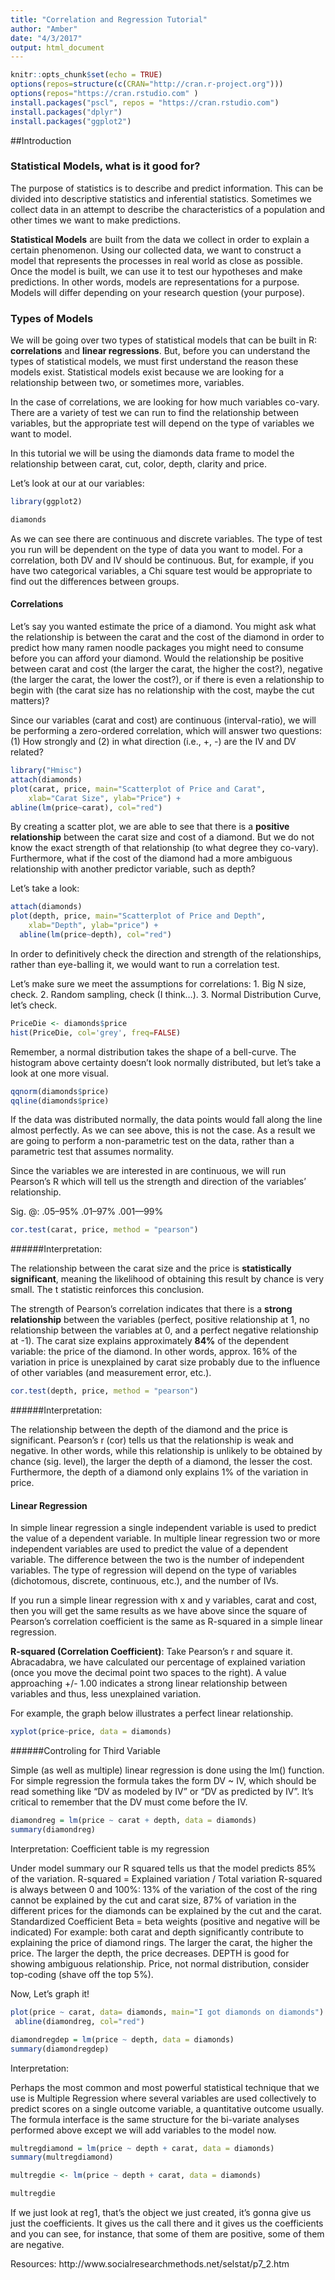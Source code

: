 ```yaml
---
title: "Correlation and Regression Tutorial"
author: "Amber"
date: "4/3/2017"
output: html_document
---
```


```r
knitr::opts_chunk$set(echo = TRUE)
options(repos=structure(c(CRAN="http://cran.r-project.org")))
options(repos="https://cran.rstudio.com" )
install.packages("pscl", repos = "https://cran.rstudio.com")
install.packages("dplyr")
install.packages("ggplot2")
```
##Introduction

### Statistical Models, what is it good for?
The purpose of statistics is to describe and predict information. This can be divided into descriptive statistics and inferential statistics. Sometimes we collect data in an attempt to describe the characteristics of a population and other times we want to make predictions.

__Statistical Models__ are built from the data we collect in order to explain a certain phenomenon. Using our collected data, we want to construct a model that represents the processes in real world as close as possible. Once the model is built, we can use it to test our hypotheses and make predictions. In other words, models are representations for a purpose. Models will differ depending on your research question (your purpose).

### Types of Models
We will be going over two types of statistical models that can be built in R: __correlations__ and __linear regressions__.
But, before you can understand the types of statistical models, we must first understand the reason these models exist. Statistical models exist because we are looking for a relationship between two, or sometimes more, variables.

In the case of correlations, we are looking for how much variables co-vary. There are a variety of test we can run to find the relationship between variables, but the appropriate test will depend on the type of variables we want to model. 

In this tutorial we will be using the diamonds data frame to model the relationship between carat, cut, color, depth, clarity and price. 

Let's look at our at our variables:

```r
library(ggplot2)

diamonds 
```

As we can see there are continuous and discrete variables. The type of test you run will be dependent on the type of data you want to model. For a correlation, both DV and IV should be continuous. But, for example, if you have two categorical variables, a Chi square test would be appropriate to find out the differences between groups. 

#### Correlations
Let's say you wanted estimate the price of a diamond. You might ask what the relationship is between the carat and the cost of the diamond in order to predict how many ramen noodle packages you might need to consume before you can afford your diamond. Would the relationship be positive between carat and cost (the larger the carat, the higher the cost?), negative (the larger the carat, the lower the cost?), or if there is even a relationship to begin with (the carat size has no relationship with the cost, maybe the cut matters)?

Since our variables (carat and cost) are continuous (interval-ratio), we will be performing a zero-ordered correlation, which will answer two questions: (1) How strongly and (2) in what direction (i.e., +, -) are the IV and DV related? 

```r
library("Hmisc")
attach(diamonds)
plot(carat, price, main="Scatterplot of Price and Carat", 
  	xlab="Carat Size", ylab="Price") +
abline(lm(price~carat), col="red")
```

By creating a scatter plot, we are able to see that there is a __positive relationship__ between the carat size and cost of a diamond. But we do not know the exact strength of that relationship (to what degree they co-vary). Furthermore, what if the cost of the diamond had a more ambiguous relationship with another predictor variable, such as depth? 

Let's take a look:

```r
attach(diamonds)
plot(depth, price, main="Scatterplot of Price and Depth", 
  	xlab="Depth", ylab="price") +
  abline(lm(price~depth), col="red")
```

In order to definitively check the direction and strength of the relationships, rather than eye-balling it, we would want to run a correlation test.

Let's make sure we meet the assumptions for correlations:
1. Big N size, check.
2. Random sampling, check (I think...).
3. Normal Distribution Curve, let's check. 

```r
PriceDie <- diamonds$price
hist(PriceDie, col='grey', freq=FALSE)

```

Remember, a normal distribution takes the shape of a bell-curve. The histogram above certainty doesn't look normally distributed, but let's take a look at one more visual.

```r
qqnorm(diamonds$price)
qqline(diamonds$price)

```
If the data was distributed normally, the data points would fall along the line almost perfectly. As we can see above, this is not the case. 
As a result we are going to perform a non-parametric test on the data, rather than a parametric test that assumes normality. 

Since the variables we are interested in are continuous, we will run Pearson's R which will tell us the strength and direction of the variables' relationship. 

Sig. @: 
  .05--95% 
  .01--97% 
	.001---99% 
	 


```r
cor.test(carat, price, method = "pearson")
```
######Interpretation:

The relationship between the carat size and the price is __statistically significant__, meaning the likelihood of obtaining this result by chance is very small. The t statistic reinforces this conclusion. 

The strength of Pearson’s correlation indicates that there is a __strong relationship__ between the variables (perfect, positive relationship at 1, no relationship between the variables at 0, and a perfect negative relationship at -1). The carat size explains approximately __84%__ of the dependent variable: the price of the diamond. In other words, approx. 16% of the variation in price is unexplained by carat size probably due to the influence of other variables (and measurement error, etc.).   

```r
cor.test(depth, price, method = "pearson")
```
######Interpretation: 

The relationship between the depth of the diamond and the price is significant.  Pearson's r (cor) tells us that the relationship is weak and negative. In other words, while this relationship is unlikely to be obtained by chance (sig. level), the larger the depth of a diamond, the lesser the cost. Furthermore, the depth of a diamond only explains 1% of the variation in price. 

#### Linear Regression

In simple linear regression a single independent variable is used to predict the value of a dependent variable. In multiple linear regression two or more independent variables are used to predict the value of a dependent variable. The difference between the two is the number of independent variables. The type of regression will depend on the type of variables (dichotomous, discrete, continuous, etc.), and the number of IVs. 

If you run a simple linear regression with x and y variables, carat and cost, then you will get the same results as we have above since the square of Pearson's correlation coefficient is the same as R-squared in a simple linear regression.

__R-squared (Correlation Coefficient)__: Take Pearson's r and square it. Abracadabra, we have calculated our percentage of explained variation (once you move the decimal point two spaces to the right). A value approaching +/- 1.00 indicates a strong linear relationship between variables and thus, less unexplained variation.  

For example, the graph below illustrates a perfect linear relationship. 

```r
xyplot(price~price, data = diamonds)
```

######Controling for Third Variable

Simple (as well as multiple) linear regression is done using the lm() function. For simple regression the formula takes the form DV ~ IV, which should be read something like "DV as modeled by IV" or "DV as predicted by IV". It's critical to remember that the DV must come before the IV. 

```r
diamondreg = lm(price ~ carat + depth, data = diamonds)
summary(diamondreg)
```
Interpretation:
Coefficient table is my regression   

Under model summary our R squared tells us that the model predicts 85% of the variation. 
R-squared = Explained variation / Total variation
R-squared is always between 0 and 100%:
13% of the variation of the cost of the ring cannot be explained by the cut and carat size, 87% of variation in the different prices for the diamonds can be explained by the cut and the carat.
Standardized Coefficient Beta = beta weights (positive and negative will be indicated) For example: both carat and depth significantly contribute to explaining the price of diamond rings. The larger the carat, the higher the price. The larger the depth, the price decreases. 
DEPTH is good for showing ambiguous relationship. 
Price, not normal distribution, consider top-coding (shave off the top 5%). 

Now, Let's graph it!
```r
plot(price ~ carat, data= diamonds, main="I got diamonds on diamonds")
 abline(diamondreg, col="red")

```


```r
diamondregdep = lm(price ~ depth, data = diamonds)
summary(diamondregdep)
```
Interpretation:


Perhaps the most common and most powerful statistical technique that we use is Multiple Regression where several variables are used collectively to predict scores on a single outcome variable, a quantitative outcome usually. The formula interface is the same structure for the bi-variate analyses performed above except we will add variables to the model now.

```r
multregdiamond = lm(price ~ depth + carat, data = diamonds)
summary(multregdiamond)

multregdie <- lm(price ~ depth + carat, data = diamonds)

multregdie
```

If we just look at reg1, that's the object we just created, it's gonna give us just the coefficients. It gives us the call there and it gives us the coefficients and you can see, for instance, that some of them are positive, some of them are negative. 


Resources: http://www.socialresearchmethods.net/selstat/p7_2.htm


